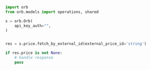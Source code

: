 ```python FetchByExternalId.py
import orb
from orb.models import operations, shared

s = orb.Orb(
    api_key_auth="",
)


res = s.price.fetch_by_external_id(external_price_id='string')

if res.price is not None:
    # handle response
    pass
```
